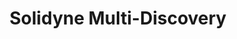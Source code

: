 ---
title: "Solidyne Multi-Discovery"
description: "Herramienta para encontrar equipos Solidyne en la red"
---